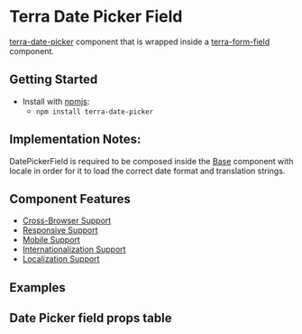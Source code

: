 

<Badge />

# Terra Date Picker Field

[terra-date-picker](https://github.com/cerner/terra-framework/tree/master/packages/terra-date-picker) component that is wrapped inside a
[terra-form-field](https://github.com/cerner/terra-core/tree/master/packages/terra-form-field) component.

## Getting Started

- Install with [npmjs](https://www.npmjs.com):
  - `npm install terra-date-picker`

## Implementation Notes:
DatePickerField is required to be composed inside the [Base](https://engineering.cerner.com/terra-core/components/terra-base/base/base) component with locale in order for it to load the correct date format and translation strings.

## Component Features
* [Cross-Browser Support](https://engineering.cerner.com/terra-ui/contributing/terra-ui/component-standards#cross-browser-support)
* [Responsive Support](https://engineering.cerner.com/terra-ui/contributing/terra-ui/component-standards#responsive-support)
* [Mobile Support](https://engineering.cerner.com/terra-ui/contributing/terra-ui/component-standards#mobile-support)
* [Internationalization Support](https://engineering.cerner.com/terra-ui/contributing/terra-ui/component-standards#internationalization-i18n-support)
* [Localization Support](https://engineering.cerner.com/terra-ui/contributing/terra-ui/component-standards#internationalization-i18n-support)

## Examples 
<DatePickerFieldExample title='Date Picker Field' />

## Date Picker field props table
<DatePickerFieldPropsTable />

